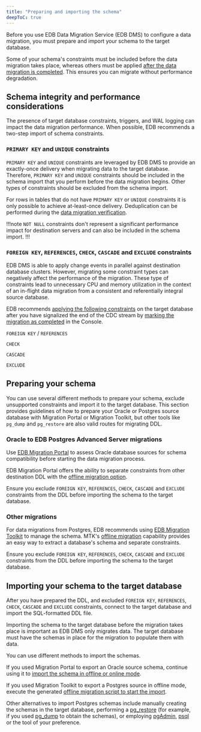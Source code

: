 ```yaml
---
title: "Preparing and importing the schema"
deepToC: true
---
```


Before you use EDB Data Migration Service (EDB DMS) to configure a data migration, you must prepare and import your schema to the target database. 

Some of your schema's constraints must be included before the data migration takes place, whereas others must be applied [after the data migration is completed](apply_constraints). This ensures you can migrate without performance degradation. 

## Schema integrity and performance considerations

The presence of target database constraints, triggers, and WAL logging can impact the data migration performance. When possible, EDB recommends a two-step import of schema constraints.

### `PRIMARY KEY` and `UNIQUE` constraints

`PRIMARY KEY` and `UNIQUE` constraints are leveraged by EDB DMS to provide an exactly-once delivery when migrating data to the target database. Therefore, `PRIMARY KEY` and `UNIQUE` constraints should be included in the schema import that you perform before the data migration begins. Other types of constraints should be excluded from the schema import. 

For rows in tables that do not have `PRIMARY KEY` or `UNIQUE` constraints it is only possible to achieve at-least-once delivery. Deduplication can be performed during the [data migration verification](verify_migration).

!!!note 
   `NOT NULL` constraints don't represent a significant performance impact for destination servers and can also be included in the schema import.
!!!

### `FOREIGN KEY`, `REFERENCES`, `CHECK`, `CASCADE` and `EXCLUDE` constraints

EDB DMS is able to apply change events in parallel against destination database clusters. However, migrating some constraint types can negatively affect the performance of the migration. These type of constraints lead to unnecessary CPU and memory utilization in the context of an in-flight data migration from a consistent and referentially integral source database.

EDB recommends [applying the following constraints](apply_constraints) on the target database after you have signalized the end of the CDC stream by [marking the migration as completed](mark_completed) in the Console.

`FOREIGN KEY` / `REFERENCES`

`CHECK`

`CASCADE`

`EXCLUDE` 

## Preparing your schema

You can use several different methods to prepare your schema, exclude unsupported constraints and import it to the target database. This section provides guidelines of how to prepare your Oracle or Postgres source database with Migration Portal or Migration Toolkit, but other tools like `pg_dump` and `pg_restore` are also valid routes for migrating DDL.

### Oracle to EDB Postgres Advanced Server migrations

Use [EDB Migration Portal](/migration_portal/latest/03_mp_using_portal/03_mp_quick_start/) to assess Oracle database sources for schema compatibility before starting the data migration process. 

EDB Migration Portal offers the ability to separate constraints from other destination DDL with the [offline migration option](/migration_portal/latest/04_mp_migrating_database/03_mp_schema_migration/#offline-migration).

Ensure you exclude `FOREIGN KEY`, `REFERENCES`, `CHECK`, `CASCADE` and `EXCLUDE` constraints from the DDL before importing the schema to the target database.

### Other migrations

For data migrations from Postgres, EDB recommends using [EDB Migration Toolkit](/migration_toolkit/latest/) to manage the schema. MTK's [offline migration](/migration_toolkit/latest/07_invoking_mtk/08_mtk_command_options/#offline-migration-options) capability provides an easy way to extract a database's schema and separate constraints.

Ensure you exclude `FOREIGN KEY`, `REFERENCES`, `CHECK`, `CASCADE` and `EXCLUDE` constraints from the DDL before importing the schema to the target database.

## Importing your schema to the target database

After you have prepared the DDL, and excluded `FOREIGN KEY`, `REFERENCES`, `CHECK`, `CASCADE` and `EXCLUDE` constraints, connect to the target database and import the SQL-formatted DDL file.

Importing the schema to the target database before the migration takes place is important as EDB DMS only migrates data. The target database must have the schemas in place for the migration to populate them with data.

You can use different methods to import the schemas.

If you used Migration Portal to export an Oracle source schema, continue using it to [import the schema in offline or online mode](/migration_portal/latest/04_mp_migrating_database/03_mp_schema_migration/#mp_schema_migration).

If you used Migration Toolkit to export a Postgres source in offline mode, execute the generated [offline migration script to start the import](/migration_toolkit/latest/07_invoking_mtk/08_mtk_command_options/#offline-migration-options). 

Other alternatives to import Postgres schemas include manually creating the schemas in the target database, performing a [pg_restore](https://www.postgresql.org/docs/current/app-pgrestore.html) (for example, if you used [pg_dump](https://www.postgresql.org/docs/current/app-pgdump.html) to obtain the schemas), or employing [pgAdmin](https://www.pgadmin.org/docs/pgadmin4/latest/index.html), [psql](https://www.postgresql.org/docs/7.0/app-psql.htm) or the tool of your preference.
